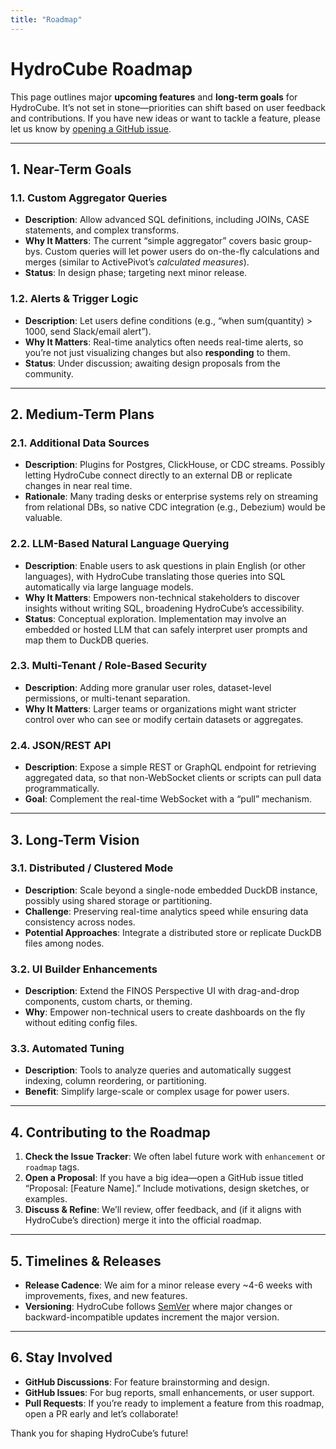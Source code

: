 ```yaml
---
title: "Roadmap"
---
```


# HydroCube Roadmap

This page outlines major **upcoming features** and **long-term goals** for HydroCube. It’s not set in stone—priorities can shift based on user feedback and contributions. If you have new ideas or want to tackle a feature, please let us know by [opening a GitHub issue](https://github.com/neural-chilli/HydroCube/issues).

---

## 1. Near-Term Goals

### 1.1. Custom Aggregator Queries
- **Description**: Allow advanced SQL definitions, including JOINs, CASE statements, and complex transforms.
- **Why It Matters**: The current “simple aggregator” covers basic group-bys. Custom queries will let power users do on-the-fly calculations and merges (similar to ActivePivot’s *calculated measures*).
- **Status**: In design phase; targeting next minor release.

### 1.2. Alerts & Trigger Logic
- **Description**: Let users define conditions (e.g., “when sum(quantity) > 1000, send Slack/email alert”).
- **Why It Matters**: Real-time analytics often needs real-time alerts, so you’re not just visualizing changes but also **responding** to them.
- **Status**: Under discussion; awaiting design proposals from the community.

---

## 2. Medium-Term Plans

### 2.1. Additional Data Sources
- **Description**: Plugins for Postgres, ClickHouse, or CDC streams. Possibly letting HydroCube connect directly to an external DB or replicate changes in near real time.
- **Rationale**: Many trading desks or enterprise systems rely on streaming from relational DBs, so native CDC integration (e.g., Debezium) would be valuable.

### 2.2. LLM-Based Natural Language Querying
- **Description**: Enable users to ask questions in plain English (or other languages), with HydroCube translating those queries into SQL automatically via large language models.
- **Why It Matters**: Empowers non-technical stakeholders to discover insights without writing SQL, broadening HydroCube’s accessibility.
- **Status**: Conceptual exploration. Implementation may involve an embedded or hosted LLM that can safely interpret user prompts and map them to DuckDB queries.

### 2.3. Multi-Tenant / Role-Based Security
- **Description**: Adding more granular user roles, dataset-level permissions, or multi-tenant separation.
- **Why It Matters**: Larger teams or organizations might want stricter control over who can see or modify certain datasets or aggregates.

### 2.4. JSON/REST API
- **Description**: Expose a simple REST or GraphQL endpoint for retrieving aggregated data, so that non-WebSocket clients or scripts can pull data programmatically.
- **Goal**: Complement the real-time WebSocket with a “pull” mechanism.

---

## 3. Long-Term Vision

### 3.1. Distributed / Clustered Mode
- **Description**: Scale beyond a single-node embedded DuckDB instance, possibly using shared storage or partitioning.
- **Challenge**: Preserving real-time analytics speed while ensuring data consistency across nodes.
- **Potential Approaches**: Integrate a distributed store or replicate DuckDB files among nodes.

### 3.2. UI Builder Enhancements
- **Description**: Extend the FINOS Perspective UI with drag-and-drop components, custom charts, or theming.
- **Why**: Empower non-technical users to create dashboards on the fly without editing config files.

### 3.3. Automated Tuning
- **Description**: Tools to analyze queries and automatically suggest indexing, column reordering, or partitioning.
- **Benefit**: Simplify large-scale or complex usage for power users.

---

## 4. Contributing to the Roadmap

1. **Check the Issue Tracker**: We often label future work with `enhancement` or `roadmap` tags.
2. **Open a Proposal**: If you have a big idea—open a GitHub issue titled “Proposal: [Feature Name].” Include motivations, design sketches, or examples.
3. **Discuss & Refine**: We’ll review, offer feedback, and (if it aligns with HydroCube’s direction) merge it into the official roadmap.

---

## 5. Timelines & Releases

- **Release Cadence**: We aim for a minor release every ~4-6 weeks with improvements, fixes, and new features.
- **Versioning**: HydroCube follows [SemVer](https://semver.org/) where major changes or backward-incompatible updates increment the major version.

---

## 6. Stay Involved

- **GitHub Discussions**: For feature brainstorming and design.
- **GitHub Issues**: For bug reports, small enhancements, or user support.
- **Pull Requests**: If you’re ready to implement a feature from this roadmap, open a PR early and let’s collaborate!

Thank you for shaping HydroCube’s future!
